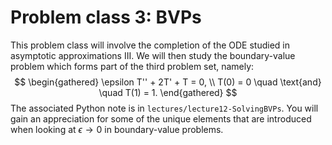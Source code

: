 # Problem class 3: BVPs {#sec-pclass-bvp}

This problem class will involve the completion of the ODE studied in asymptotic approximations III. We will then study the boundary-value problem which forms part of the third problem set, namely: 
$$
\begin{gathered}
\epsilon T'' + 2T' + T = 0, \\
T(0) = 0 \quad \text{and} \quad T(1) = 1.
\end{gathered}
$$
The associated Python note is in `lectures/lecture12-SolvingBVPs`. You will gain an appreciation for some of the unique elements that are introduced when looking at $\epsilon \to 0$ in boundary-value problems. 

<!-- ::: {.callout} -->
<!---->
<!-- This problem class will be covered in Monday Week 4.  -->
<!---->
<!-- ::: -->

<!-- In this problem class, we reviewed the week's methods. We then studied the problem of solving -->
<!-- $$ -->
<!-- x^2 - 2 x + \epsilon \sin x = 0, -->
<!-- $$  -->
<!-- for $\epsilon > 0$ and $\epsilon \ll 1$. We developed the roots of this equation using asymptotic expansions.  -->
<!---->
<!-- We then asked how to perform asymptotic analysis in the other limit of $\epsilon \to \infty$. In this limit, we can set  -->
<!-- $$ -->
<!-- \delta = \frac{1}{\epsilon} \to 0. -->
<!-- $$  -->
<!---->
<!-- The discussion can be found in the lecture visualiser notes. -->
